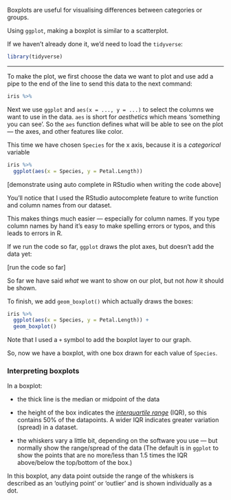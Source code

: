 Boxplots are useful for visualising differences between categories or groups.

Using `ggplot`, making a boxplot is similar to a scatterplot.

If we haven't already done it, we'd need to load the `tidyverse`:

```r
library(tidyverse)
```


------------------------

To make the plot, we first choose the data we want to plot and use add a pipe to the end of the
line to send this data to the next command:

```r
iris %>%
```


Next we use `ggplot` and `aes(x = ..., y = ...)` to select the columns we want to use in the data.
`aes` is short for *aesthetics* which means 'something you can see'. So the `aes` function
defines what will be able to see on the plot — the axes, and other features like color.

This time we have chosen `Species` for the x axis, because it is a *categorical* variable

```r
iris %>%
  ggplot(aes(x = Species, y = Petal.Length))
```


[demonstrate using auto complete in RStudio when writing the code above]

You'll notice that I used the RStudio autocomplete feature to write function and column names
from our dataset.

This makes things much easier — especially for column names. If you type column names by
hand it's easy to make spelling errors or typos, and this leads to errors in R.

If we run the code so far, `ggplot` draws the plot axes, but doesn't add the data yet:

[run the code so far]

So far we have said *what* we want to show on our plot, but not *how* it should be shown.

To finish, we add `geom_boxplot()` which actually draws the boxes:

```r
iris %>%
  ggplot(aes(x = Species, y = Petal.Length)) +
  geom_boxplot()
```

Note that I used a `+` symbol to add the boxplot layer to our graph.


So, now we have a boxplot, with one box drawn for each value of `Species`.



### Interpreting boxplots

In a boxplot:

- the thick line is the median or midpoint of the data

- the height of the box indicates the [*interquartile range*](https://www.bbc.co.uk/bitesize/guides/zx7rk7h/revision/2) (IQR), so this contains 50% of the datapoints. A wider IQR indicates greater variation (spread) in a dataset.

- the whiskers vary a little bit, depending on the software you use — but normally show the range/spread of the data
(The default is in `ggplot` to show the points that are no more/less than 1.5 times the IQR above/below the top/bottom of the box.)

In this boxplot, any data point outside the range of the whiskers is described as an 'outlying point' or 'outlier' and is shown individually as a dot.
